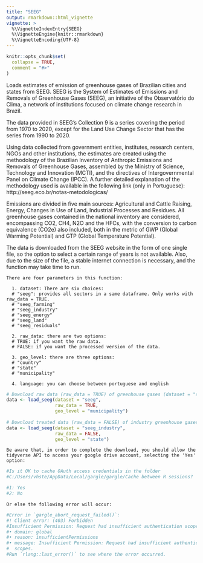 ```yaml
---
title: "SEEG"
output: rmarkdown::html_vignette
vignette: >
  %\VignetteIndexEntry{SEEG}
  %\VignetteEngine{knitr::rmarkdown}
  %\VignetteEncoding{UTF-8}
---
```


```r
knitr::opts_chunk$set(
  collapse = TRUE,
  comment = "#>"
)
```

Loads estimates of emission of greenhouse gases of Brazilian cities and states from SEEG. SEEG is the System of Estimates of Emissions and Removals of Greenhouse Gases (SEEG), an initiative of the Observatório do Clima, a network of institutions focused on climate change research in Brazil. 

The data provided in SEEG's Collection 9 is a series covering the period from 1970 to 2020, except for the Land Use Change Sector that has the series from 1990 to 2020.

Using data collected from government entities, institutes, research centers, NGOs and other institutions, the estimates are created using the methodology of the Brazilian Inventory of Anthropic Emissions and Removals of Greenhouse Gases, assembled by the Ministry of Science, Technology and Innovation (MCTI), and the directives of Intergovernmental Panel on Climate Change (IPCC). A further detailed explanation of the methodology used is available in the following link (only in Portuguese): http://seeg.eco.br/notas-metodologicas/

Emissions are divided in five main sources: Agricultural and Cattle Raising, Energy, Changes in Use of Land, Industrial Processes and Residues. All greenhouse gases contained in the national inventory are considered, encompassing CO2, CH4, N2O and the HFCs, with the conversion to carbon equivalence (CO2e) also included, both in the metric of GWP (Global Warming Potential) and GTP (Global Temperature Potential).

The data is downloaded from the SEEG website in the form of one single file, so the option to select a certain range of years is not available. Also, due to the size of the file, a stable internet connection is necessary, and the function may take time to run. 

```
There are four parameters in this function:
  
  1. dataset: There are six choices:
  # "seeg": provides all sectors in a same dataframe. Only works with raw_data = TRUE.
  # "seeg_farming"
  # "seeg_industry"
  # "seeg_energy"
  # "seeg_land"
  # "seeg_residuals"
  
  2. raw_data: there are two options:
  # TRUE: if you want the raw data.
  # FALSE: if you want the processed version of the data. 
  
  3. geo_level: there are three options:
  # "country" 
  # "state"  
  # "municipality"
  
  4. language: you can choose between portuguese and english
```

```r
# Download raw data (raw_data = TRUE) of greenhouse gases (dataset = "seeg") by municipality (geo_level = "municipality")
data <- load_seeg(dataset = "seeg", 
                  raw_data = TRUE,
                  geo_level = "municipality")
  
# Download treated data (raw_data = FALSE) of industry greenhouse gases (dataset = "seeg_industry") by state (geo_level = "state")
data <- load_seeg(dataset = "seeg_industry", 
                  raw_data = FALSE,
                  geo_level = "state")
```

```
Be aware that, in order to complete the download, you should allow the tidyverse API to access your google drive account, selecting the 'Yes' option:
```

```r
#Is it OK to cache OAuth access credentials in the folder
#C:/Users/vhste/AppData/Local/gargle/gargle/Cache between R sessions?

#1: Yes
#2: No
```

```
Or else the following error will occur:
```
```r
#Error in `gargle_abort_request_failed()`:
#! Client error: (403) Forbidden
#Insufficient Permission: Request had insufficient authentication scopes.
#• domain: global
#• reason: insufficientPermissions
#• message: Insufficient Permission: Request had insufficient authentication
#  scopes.
#Run `rlang::last_error()` to see where the error occurred.
```

